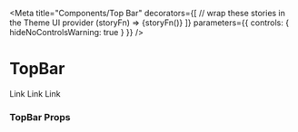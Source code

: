 


<Meta
  title="Components/Top Bar"
  decorators={[
    // wrap these stories in the Theme UI provider
    (storyFn) => <ThemeUIRenderer>{storyFn()}</ThemeUIRenderer>
  ]}
  parameters={{
    controls: { hideNoControlsWarning: true }
  }}
/>

# TopBar

<Preview>
  <Story name="default">
    <TopBar>
      <Link variant="nav" sx={{color: 'secondary'}}>Link</Link>
      <Link variant="nav">Link</Link>
      <Link variant="nav">Link</Link>
    </TopBar>
  </Story>
</Preview>

### TopBar Props

<ComponentSupport themeUi={true} variant={true}/>

<ThemeUIVariantGroup name="top-bar" defaultStylesName="default"/>

<Props of={TopBar} />
